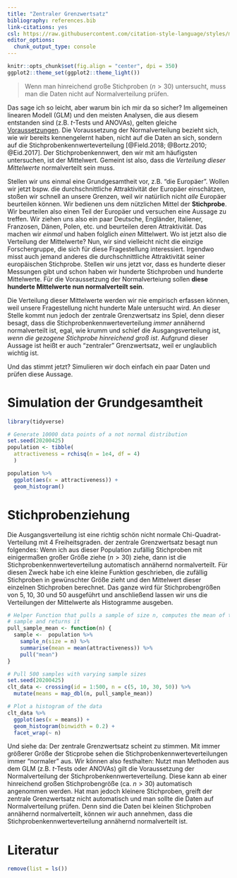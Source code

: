 ```yaml
---
title: "Zentraler Grenzwertsatz"
bibliography: references.bib
link-citations: yes
csl: https://raw.githubusercontent.com/citation-style-language/styles/master/apa.csl
editor_options: 
  chunk_output_type: console
---
```


```r
knitr::opts_chunk$set(fig.align = "center", dpi = 350)
ggplot2::theme_set(ggplot2::theme_light())
```

> Wenn man hinreichend große Stichproben $(n>30)$ untersucht, muss man die Daten nicht auf Normalverteilung prüfen.

Das sage ich so leicht, aber warum bin ich mir da so sicher? Im allgemeinen linearen Modell (GLM) und den meisten Analysen, die aus diesem entstanden sind (z.B. $t$-Tests und ANOVAs), gelten gleiche [Voraussetzungen](voraussetzungen.html). Die Voraussetzung der Normalverteilung bezieht sich, wie wir bereits kennengelernt haben, nicht auf die Daten an sich, sondern auf die Stichprobenkennwerteverteilung [@Field.2018; @Bortz.2010; @Eid.2017]. Der Stichprobenkennwert, den wir mit am häufigsten untersuchen, ist der Mittelwert. Gemeint ist also, dass die *Verteilung dieser Mittelwerte* normalverteilt sein muss.

Stellen wir uns einmal eine Grundgesamtheit vor, z.B. "die Europäer". Wollen wir jetzt bspw. die durchschnittliche Attraktivität der Europäer einschätzen, stoßen wir schnell an unsere Grenzen, weil wir natürlich nicht *alle* Europäer beurteilen können. Wir bedienen uns dem nützlichen Mittel der **Stichprobe**. Wir beurteilen also einen Teil der Europäer und versuchen eine Aussage zu treffen. Wir ziehen uns also ein paar Deutsche, Engländer, Italiener, Franzosen, Dänen, Polen, etc. und beurteilen deren Attraktivität. Das machen wir *einmal* und haben folglich *einen* Mittelwert. Wo ist jetzt also die Verteilung der Mittelwerte? Nun, wir sind vielleicht nicht die einzige Forschergruppe, die sich für diese Fragestellung interessiert. Irgendwo misst auch jemand anderes die durchschnittliche Attraktivität seiner europäischen Stichprobe. Stellen wir uns jetzt vor, dass es hunderte dieser Messungen gibt und schon haben wir hunderte Stichproben und hunderte Mittelwerte. Für die Voraussetzung der Normalverteiung sollen **diese hunderte Mittelwerte nun normalverteilt sein**.

Die Verteilung dieser Mittelwerte werden wir nie empirisch erfassen können, weil unsere Fragestellung nicht hunderte Male untersucht wird. An dieser Stelle kommt nun jedoch der zentrale Grenzwertsatz ins Spiel, denn dieser besagt, dass die Stichprobenkennwerteverteilung *immer* annähernd normalverteilt ist, egal, wie krumm und schief die Ausgangsverteilung ist, *wenn die gezogene Stichprobe hinreichend groß ist*. Aufgrund dieser Aussage ist heißt er auch "zentraler" Grenzwertsatz, weil er unglaublich wichtig ist.

Und das stimmt jetzt? Simulieren wir doch einfach ein paar Daten und prüfen diese Aussage.

# Simulation der Grundgesamtheit
```r
library(tidyverse)
```

```r
# Generate 10000 data points of a not normal distribution
set.seed(20200425)
population <- tibble(
  attractiveness = rchisq(n = 1e4, df = 4)
  )

population %>% 
  ggplot(aes(x = attractiveness)) +
  geom_histogram()
```


# Stichprobenziehung
Die Ausgangsverteilung ist eine richtig schön nicht normale Chi-Quadrat-Verteilung mit 4 Freiheitsgraden. der zentrale Grenzwertsatz besagt nun folgendes: Wenn ich aus dieser Population zufällig Stichproben mit einigermaßen großer Größe ziehe ($n > 30$) ziehe, dann ist die Stichprobenkennwerteverteilung automatisch annähernd normalverteilt. Für diesen Zweck habe ich eine kleine Funktion geschrieben, die zufällig Stichproben in gewünschter Größe zieht und den Mittelwert dieser einzelnen  Stichproben berechnet. Das ganze wird für Stichprobengrößen von 5, 10, 30 und 50 ausgeführt und anschließend lassen wir uns die Verteilungen der Mittelwerte als Histogramme ausgeben.

```r
# Helper Function that pulls a sample of size n, computes the mean of that
# sample and returns it
pull_sample_mean <- function(n) {
  sample <-  population %>%
    sample_n(size = n) %>%
    summarise(mean = mean(attractiveness)) %>%
    pull("mean")
}

# Pull 500 samples with varying sample sizes
set.seed(20200425)
clt_data <- crossing(id = 1:500, n = c(5, 10, 30, 50)) %>% 
  mutate(means = map_dbl(n, pull_sample_mean))

# Plot a histogram of the data
clt_data %>% 
  ggplot(aes(x = means)) +
  geom_histogram(binwidth = 0.2) +
  facet_wrap(~ n)
```

Und siehe da: Der zentrale Grenzwertsatz scheint zu stimmen. Mit immer größerer Größe der Sticprobe sehen die Stichprobenkennwerteverteilungen immer "normaler" aus. Wir können also festhalten: Nutzt man Methoden aus dem GLM (z.B. $t$-Tests oder ANOVAs) gilt die Voraussetzung der Normalverteilung der Stichprobenkennwerteverteilung. Diese kann ab einer hinreichend großen Stichprobengröße (ca. $n > 30$) automatisch angenommen werden. Hat man jedoch kleinere Stichproben, greift der zentrale Grenzwertsatz nicht automatisch und man sollte die Daten auf Normalverteilung prüfen. Denn sind die Daten bei kleinen Stichproben annähernd normalverteilt, können wir auch annehmen, dass die Stichprobenkennwerteverteilung annähernd normalverteilt ist.


# Literatur

```r
remove(list = ls())
```